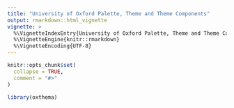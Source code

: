```yaml
---
title: "University of Oxford Palette, Theme and Theme Components"
output: rmarkdown::html_vignette
vignette: >
  %\VignetteIndexEntry{University of Oxford Palette, Theme and Theme Components}
  %\VignetteEngine{knitr::rmarkdown}
  %\VignetteEncoding{UTF-8}
---
```


```r
knitr::opts_chunk$set(
  collapse = TRUE,
  comment = "#>"
)
```

```r
library(oxthema)
```
